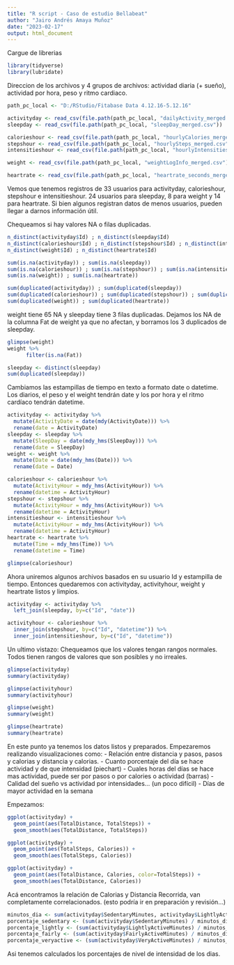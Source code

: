 ```yaml
---
title: "R script - Caso de estudio Bellabeat"
author: "Jairo Andrés Amaya Muñoz"
date: "2023-02-17"
output: html_document
---
```


Cargue de librerias

```r
library(tidyverse)
library(lubridate)
```

Direccion de los archivos y 4 grupos de archivos: 
actividad diaria (+ sueño), actividad por hora, peso y ritmo cardiaco.

```r
path_pc_local <- "D:/RStudio/Fitabase Data 4.12.16-5.12.16"

activityday <- read_csv(file.path(path_pc_local, "dailyActivity_merged.csv"))
sleepday <- read_csv(file.path(path_pc_local, "sleepDay_merged.csv"))

calorieshour <- read_csv(file.path(path_pc_local, "hourlyCalories_merged.csv"))
stepshour <- read_csv(file.path(path_pc_local, "hourlySteps_merged.csv"))
intensitieshour <- read_csv(file.path(path_pc_local, "hourlyIntensities_merged.csv"))

weight <- read_csv(file.path(path_pc_local, "weightLogInfo_merged.csv"))

heartrate <- read_csv(file.path(path_pc_local, "heartrate_seconds_merged.csv"))
```

Vemos que tenemos registros de 33 usuarios para activityday, calorieshour, stepshour e intensitieshour. 24 usuarios para sleepday, 8 para weight y 14 para heartrate. Si bien algunos registran datos de menos usuarios, pueden llegar a darnos información útil.

Chequeamos si hay valores NA o filas duplicadas.


```r

n_distinct(activityday$Id) ; n_distinct(sleepday$Id)
n_distinct(calorieshour$Id) ; n_distinct(stepshour$Id) ; n_distinct(intensitieshour$Id)
n_distinct(weight$Id) ; n_distinct(heartrate$Id)

sum(is.na(activityday)) ; sum(is.na(sleepday))
sum(is.na(calorieshour)) ; sum(is.na(stepshour)) ; sum(is.na(intensitieshour))
sum(is.na(weight)) ; sum(is.na(heartrate))

sum(duplicated(activityday)) ; sum(duplicated(sleepday))
sum(duplicated(calorieshour)) ; sum(duplicated(stepshour)) ; sum(duplicated(intensitieshour))
sum(duplicated(weight)) ; sum(duplicated(heartrate))
```

weight tiene 65 NA y sleepday tiene 3 filas duplicadas.
Dejamos los NA de la columna Fat de weight ya que no afectan, y borramos los 3 duplicados de sleepday.

```r
glimpse(weight)
weight %>%
      filter(is.na(Fat))

sleepday <- distinct(sleepday)
sum(duplicated(sleepday))
```

Cambiamos las estampillas de tiempo en texto a formato date o datetime.
Los diarios, el peso y el weight tendrán date y los por hora y el ritmo cardíaco tendrán datetime.

```r
activityday <- activityday %>%
  mutate(ActivityDate = date(mdy(ActivityDate))) %>%
  rename(date = ActivityDate)
sleepday <- sleepday %>%
  mutate(SleepDay = date(mdy_hms(SleepDay))) %>%
  rename(date = SleepDay)
weight <- weight %>%
  mutate(Date = date(mdy_hms(Date))) %>%
  rename(date = Date)

calorieshour <- calorieshour %>%
  mutate(ActivityHour = mdy_hms(ActivityHour)) %>%
  rename(datetime = ActivityHour)
stepshour <- stepshour %>%
  mutate(ActivityHour = mdy_hms(ActivityHour)) %>%
  rename(datetime = ActivityHour)
intensitieshour <- intensitieshour %>%
  mutate(ActivityHour = mdy_hms(ActivityHour)) %>%
  rename(datetime = ActivityHour)
heartrate <- heartrate %>%
  mutate(Time = mdy_hms(Time)) %>%
  rename(datetime = Time)

glimpse(calorieshour)
```

Ahora uniremos algunos archivos basados en su usuario Id y estampilla de tiempo.
Entonces quedaremos con activityday, activityhour, weight y heartrate listos y limpios.

```r
activityday <- activityday %>%
  left_join(sleepday, by=c("Id", "date"))

activityhour <- calorieshour %>%
  inner_join(stepshour, by=c("Id", "datetime")) %>%
  inner_join(intensitieshour, by=c("Id", "datetime"))
```

Un ultimo vistazo:
Chequeamos que los valores tengan rangos normales.
Todos tienen rangos de valores que son posibles y no irreales.

```r
glimpse(activityday)
summary(activityday)

glimpse(activityhour)
summary(activityhour)

glimpse(weight)
summary(weight)

glimpse(heartrate)
summary(heartrate)
```


En este punto ya tenemos los datos listos y preparados.
Empezaremos realizando visualizaciones como:
 - Relación entre distancia y pasos, pasos y calorias y distancia y calorias.
 - Cuanto porcentaje del día se hace actividad y de que intensidad (piechart)
 - Cuales horas del días se hace mas actividad, puede ser por pasos o por calories o actividad (barras)
 - Calidad del sueño vs actividad por intensidades... (un poco difícil)
 - Días de mayor actividad en la semana

Empezamos:

```r
ggplot(activityday) +
  geom_point(aes(TotalDistance, TotalSteps)) +
  geom_smooth(aes(TotalDistance, TotalSteps))

ggplot(activityday) +
  geom_point(aes(TotalSteps, Calories)) +
  geom_smooth(aes(TotalSteps, Calories))

ggplot(activityday) +
  geom_point(aes(TotalDistance, Calories, color=TotalSteps)) +
  geom_smooth(aes(TotalDistance, Calories))
```
Acá encontramos la relación de Calorias y Distancia Recorrida, van completamente correlacionados. (esto podría ir en preparación y revisión...)

```r
minutos_dia <- sum(activityday$SedentaryMinutes, activityday$LightlyActiveMinutes, activityday$FairlyActiveMinutes, activityday$VeryActiveMinutes)
porcentaje_sedentary <- (sum(activityday$SedentaryMinutes) / minutos_dia) * 100
porcentaje_lightly <- (sum(activityday$LightlyActiveMinutes) / minutos_dia) * 100
porcentaje_fairly <- (sum(activityday$FairlyActiveMinutes) / minutos_dia) * 100
porcentaje_veryactive <- (sum(activityday$VeryActiveMinutes) / minutos_dia) * 100
```

Asi tenemos calculados los porcentajes de nivel de intensidad de los dias.


